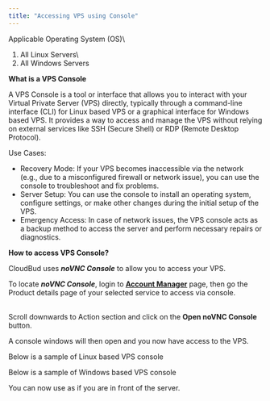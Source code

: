```yaml
---
title: "Accessing VPS using Console"
---
```


Applicable Operating System (OS)\
1) All Linux Servers\
2) All Windows Servers

**What is a VPS Console**

A VPS Console is a tool or interface that allows you to interact with your Virtual Private Server (VPS) directly, typically through a command-line interface (CLI) for Linux based VPS or a graphical interface for Windows based VPS. It provides a way to access and manage the VPS without relying on external services like SSH (Secure Shell) or RDP (Remote Desktop Protocol).

Use Cases:

- Recovery Mode: If your VPS becomes inaccessible via the network (e.g., due to a misconfigured firewall or network issue), you can use the console to troubleshoot and fix problems.
- Server Setup: You can use the console to install an operating system, configure settings, or make other changes during the initial setup of the VPS.
- Emergency Access: In case of network issues, the VPS console acts as a backup method to access the server and perform necessary repairs or diagnostics.

**How to access VPS Console?**

CloudBud uses **_noVNC Console_** to allow you to access your VPS.

To locate **_noVNC Console_**, login to [**<u>Account Manager</u>**](https://my.cloudbud.com/) page, then go the Product details page of your selected service to access via console.

\
Scroll downwards to Action section and click on the **Open noVNC Console** button.

A console windows will then open and you now have access to the VPS.

Below is a sample of Linux based VPS console

Below is a sample of Windows based VPS console

You can now use as if you are in front of the server.